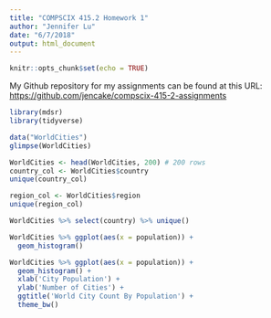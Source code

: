 ```yaml
---
title: "COMPSCIX 415.2 Homework 1"
author: "Jennifer Lu"
date: "6/7/2018"
output: html_document
---
```


```r
knitr::opts_chunk$set(echo = TRUE)
```

My Github repository for my assignments can be found at this URL: [https://github.com/jencake/compscix-415-2-assignments](https://github.com/jencake/compscix-415-2-assignments)

```r
library(mdsr)
library(tidyverse)
```

```r
data("WorldCities")
glimpse(WorldCities)
```

```r
WorldCities <- head(WorldCities, 200) # 200 rows
country_col <- WorldCities$country
unique(country_col)
```

```r
region_col <- WorldCities$region
unique(region_col)
```

```r
WorldCities %>% select(country) %>% unique()
```

```r
WorldCities %>% ggplot(aes(x = population)) + 
  geom_histogram()
```

```r
WorldCities %>% ggplot(aes(x = population)) + 
  geom_histogram() + 
  xlab('City Population') +
  ylab('Number of Cities') +
  ggtitle('World City Count By Population') +
  theme_bw()
```

